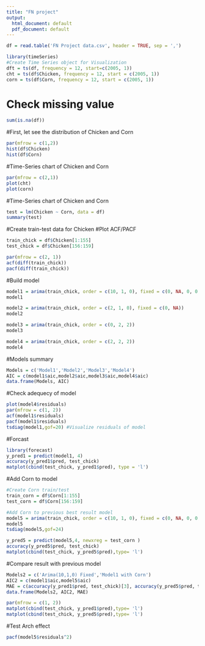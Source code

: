 ```yaml
---
title: "FN project"
output:
  html_document: default
  pdf_document: default
---
```


```r
df = read.table('FN Project data.csv', header = TRUE, sep = ',')

library(timeSeries)
#Create Time Series object for Visualization
dft = ts(df, frequency = 12, start=c(2005, 1))
cht = ts(df$Chicken, frequency = 12, start = c(2005, 1))
corn = ts(df$Corn, frequency = 12, start = c(2005, 1))
```
# Check missing value
```r
sum(is.na(df))
```
#First, let see the distribution of Chicken and Corn
```r
par(mfrow = c(1,2))
hist(df$Chicken)
hist(df$Corn)
```
#Time-Series chart of Chicken and Corn
```r
par(mfrow = c(2,1))
plot(cht)
plot(corn)
```
#Time-Series chart of Chicken and Corn
```r
test = lm(Chicken ~ Corn, data = df)
summary(test)
```
#Create train-test data for Chicken
#Plot ACF/PACF
```r
train_chick = df$Chicken[1:155]
test_chick = df$Chicken[156:159]

par(mfrow = c(2, 1))
acf(diff(train_chick))
pacf(diff(train_chick))
```
#Build model
```r
model1 = arima(train_chick, order = c(10, 1, 0), fixed = c(0, NA, 0, 0, 0, 0, 0, 0, 0, NA))
model1

model2 = arima(train_chick, order = c(2, 1, 0), fixed = c(0, NA))
model2

model3 = arima(train_chick, order = c(0, 2, 2))
model3

model4 = arima(train_chick, order = c(2, 2, 2))
model4
```
#Models summary
```r
Models = c('Model1','Model2','Model3','Model4')
AIC = c(model1$aic,model2$aic,model3$aic,model4$aic)
data.frame(Models, AIC)
```
#Check adequecy of model
```r
plot(model4$residuals)
par(mfrow = c(1, 2))
acf(model1$residuals)
pacf(model1$residuals)
tsdiag(model1,gof=20) #Visualize residuals of model
```
#Forcast
```r
library(forecast)
y_pred1 = predict(model1, 4)
accuracy(y_pred1$pred, test_chick)
matplot(cbind(test_chick, y_pred1$pred), type = 'l')
```
#Add Corn to model
```r
#Create Corn train/test
train_corn = df$Corn[1:155]
test_corn = df$Corn[156:159]

#Add Corn to previous best result model
model5 = arima(train_chick, order = c(10, 1, 0), fixed = c(0, NA, 0, 0, 0, 0, 0, 0, 0, NA, NA), xreg = train_corn)
model5
tsdiag(model5,gof=24)

y_pred5 = predict(model5,4, newxreg = test_corn )
accuracy(y_pred5$pred, test_chick)
matplot(cbind(test_chick, y_pred5$pred),type= 'l')
```
#Compare result with previous model
```r
Models2 = c('Arima(10,1,0) Fixed','Model1 with Corn')
AIC2 = c(model1$aic,model5$aic)
MAE = c(accuracy(y_pred1$pred, test_chick)[3], accuracy(y_pred5$pred, test_chick)[3])
data.frame(Models2, AIC2, MAE)
```
```r
par(mfrow = c(1, 2))
matplot(cbind(test_chick, y_pred1$pred),type= 'l')
matplot(cbind(test_chick, y_pred5$pred),type= 'l')
```

#Test Arch effect
```r
pacf(model5$residuals^2)
```
















